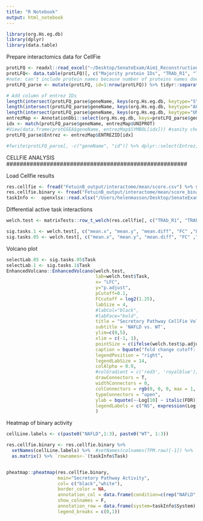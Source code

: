 ```yaml
---
title: "R Notebook"
output: html_notebook
---
```


```r
library(org.Hs.eg.db)
library(dplyr)
library(data.table)
```


Prepare interactomics data for CellFie
```r
protLFQ <- readxl::read_excel("~/Desktop/SenateExam/Aim1_Reconstruction/FetuinAB_FALD/Input/Summary_Results_HEP.xlsx", sheet="Perseus")
protLFQ<- data.table(protLFQ)[, c("Majority protein IDs", "TRAb_R1", "TRAb_R2", "TRAb_R3", "WTAb_R1", "WTAb_R2", "WTAb_R3")] %>% dplyr::rename("geneName"="Majority protein IDs")
#note: can't include protein names because number of proteins names does NOT equal number of gene names for split
protLFQ_parse <- mutate(protLFQ, id=1:nrow(protLFQ)) %>% tidyr::separate_rows(geneName, sep=";") %>% data.table() %>% na.omit()

# Add column of entrez IDs
length(intersect(protLFQ_parse$geneName, keys(org.Hs.eg.db, keytype="SYMBOL")))
length(intersect(protLFQ_parse$geneName, keys(org.Hs.eg.db, keytype="ALIAS")))
length(intersect(protLFQ_parse$geneName, keys(org.Hs.eg.db, keytype="UNIPROT")))
entrezMap <- AnnotationDbi::select(org.Hs.eg.db, keys=protLFQ_parse$geneName, keytype = "UNIPROT", columns="ENTREZID") #if row has multiple gene names, only use first to map
idx <- match(protLFQ_parse$geneName, entrezMap$UNIPROT)
#View(data.frame(protGSEA$geneName, entrezMap$SYMBOL[idx])) #sanity check
protLFQ_parse$Entrez <- entrezMap$ENTREZID[idx]

#fwrite(protLFQ_parse[, -c("geneName", "id")] %>% dplyr::select(Entrez, everything()) %>% na.omit(), "~/Desktop/CellFIE_demoData/FetuinB_interactomics.csv")
```

###################################################### 
CELLFIE ANALYSIS
######################################################

Load Cellfie results
```r
res.cellfie <- fread("FetuinB_output/interactome/mean/score.csv") %>% setNames(colnames(protLFQ_parse)[2:7])
res.cellfie.binary <- fread("FetuinB_output/interactome/mean/score_binary.csv")
taskInfo <-  openxlsx::read.xlsx("/Users/helenmasson/Desktop/SenateExam/Aim2_CellFie/SecPathway.CellFIE/usingGeM/Generate_essentialRxns_manual/essentialRxn_notebook2022.xlsx", sheet="TaskInfo")
```

Differential active task interactions
```r
welch.test <- matrixTests::row_t_welch(res.cellfie[, c("TRAb_R1", "TRAb_R2", "TRAb_R3")], res.cellfie[, c("WTAb_R1", "WTAb_R2", "WTAb_R3")]) %>% data.table() %>% cbind(taskInfo) %>% mutate(p.adjust := p.adjust(pvalue, method="BH")) %>% mutate(FC := mean.x/mean.y) %>% mutate(LFC := log2(FC))

sig.tasks.1 <- welch.test[, c("mean.x", "mean.y", "mean.diff", "FC" ,"LFC", "p.adjust", "Task", "System", "Subsystem")] %>% filter(p.adjust <= 0.1) %>% filter(LFC <= -log2(1.25) | LFC >= log2(1.25))
sig.tasks.05 <- welch.test[, c("mean.x", "mean.y", "mean.diff", "FC" ,"LFC", "p.adjust", "Task", "System", "Subsystem")] %>% filter(p.adjust <= 0.05) %>% filter(LFC <= -log2(1.25) | LFC >= log2(1.25))

```
Volcano plot
```r
selectLab.05 <- sig.tasks.05$Task
selectLab.1 <- sig.tasks.1$Task
EnhancedVolcano::EnhancedVolcano(welch.test, 
                                 lab=welch.test$Task,
                                 x= "LFC", 
                                 y="p.adjust", 
                                 pCutoff=0.1, 
                                 FCcutoff = log2(1.25),
                                 labSize = 4,
                                 #labCol="black",
                                 #labFace="bold",
                                 title = "Secretory Pathway CellFie Volano Plot",
                                 subtitle = 'NAFLD vs. WT',
                                 ylim=c(0,5),
                                 xlim = c(-1, 1),
                                 pointSize = c(ifelse(welch.test$p.adjust<=0.1 & abs(welch.test$LFC) >= log2(1.25), 3, 1.7)),
                                 caption = bquote("fold change cutoff: 1.25; FDR cutoff: 0.1"),
                                 legendPosition = "right",
                                 legendLabSize = 14,
                                 colAlpha = 0.9,
                                 #colGradient = c('red3', 'royalblue'),
                                 drawConnectors = T,
                                 widthConnectors = 0,
                                 colConnectors = rgb(0, 0, 0, max = 1, alpha = 0, names = ""),
                                 typeConnectors = "open",
                                 ylab = bquote(~-Log[10] ~ italic(FDR)),
                                 legendLabels = c("NS", expression(Log[2] ~ FC), "FDR", expression(FDR ~ and ~ log[2] ~ FC))
                                 ) 
```

Heatmap of binary activity
```r
cellLine.labels <- c(paste0("NAFLD",1:3), paste0("WT", 1:3))

res.cellfie.binary <- res.cellfie.binary %>% 
  setNames(cellLine.labels) %>%  #setNames(colnames(TPM.raw)[-1]) %>%
  as.matrix() %>% `rownames<-`(taskInfo$Task)


pheatmap::pheatmap(res.cellfie.binary, 
                   main="Secretory Pathway Activity", 
                   col= c("black","white"),
                   border_color = NA,
                   annotation_col = data.frame(condition=c(rep("NAFLD", 3), rep("WT", 3))) %>% `rownames<-`(colnames(res.cellfie.binary)),
                   show_colnames = F,
                   annotation_row = data.frame(system=taskInfo$System) %>% `rownames<-`(rownames(res.cellfie.binary)),
                   legend_breaks = c(0,1))
```

